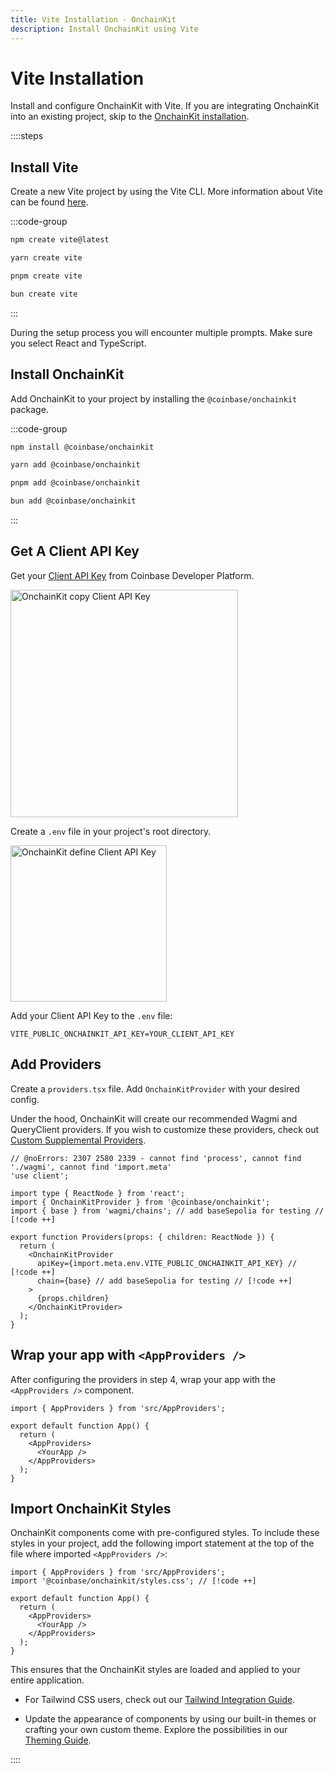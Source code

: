 ```yaml
---
title: Vite Installation · OnchainKit
description: Install OnchainKit using Vite
---
```



# Vite Installation

Install and configure OnchainKit with Vite.
If you are integrating OnchainKit into an existing project,
skip to the [OnchainKit installation](#install-onchainkit).

::::steps

## Install Vite

Create a new Vite project by using the Vite CLI.
More information about Vite can be found [here](https://vite.dev/guide/#scaffolding-your-first-vite-project).

:::code-group

```bash [npm]
npm create vite@latest
```

```bash [yarn]
yarn create vite
```

```bash [pnpm]
pnpm create vite
```

```bash [bun]
bun create vite
```

:::

During the setup process you will encounter multiple prompts.
Make sure you select React and TypeScript.

## Install OnchainKit

Add OnchainKit to your project by installing the `@coinbase/onchainkit` package.

:::code-group

```bash [npm]
npm install @coinbase/onchainkit
```

```bash [yarn]
yarn add @coinbase/onchainkit
```

```bash [pnpm]
pnpm add @coinbase/onchainkit
```

```bash [bun]
bun add @coinbase/onchainkit
```

:::

## Get A Client API Key

Get your [Client API Key](https://portal.cdp.coinbase.com/projects/api-keys/client-key) from Coinbase Developer Platform.

<img
  alt="OnchainKit copy Client API Key"
  src="https://onchainkit.xyz/assets/copy-api-key-guide.png"
  height="364"
/>

Create a `.env` file in your project's root directory.

<img
  alt="OnchainKit define Client API Key"
  src="https://onchainkit.xyz/assets/getting-started-create-env-file.png"
  width="250"
  loading="lazy"
/>

Add your Client API Key to the `.env` file:

```dotenv [.env]
VITE_PUBLIC_ONCHAINKIT_API_KEY=YOUR_CLIENT_API_KEY
```

## Add Providers

Create a `providers.tsx` file. Add `OnchainKitProvider` with your desired config.

Under the hood, OnchainKit will create our recommended Wagmi and QueryClient
providers. If you wish to customize these providers, check out [Custom
Supplemental Providers](/builderkits/onchainkit/config/supplemental-providers).

```tsx twoslash [providers.tsx]
// @noErrors: 2307 2580 2339 - cannot find 'process', cannot find './wagmi', cannot find 'import.meta'
'use client';

import type { ReactNode } from 'react';
import { OnchainKitProvider } from '@coinbase/onchainkit';
import { base } from 'wagmi/chains'; // add baseSepolia for testing // [!code ++]

export function Providers(props: { children: ReactNode }) {
  return (
    <OnchainKitProvider
      apiKey={import.meta.env.VITE_PUBLIC_ONCHAINKIT_API_KEY} // [!code ++]
      chain={base} // add baseSepolia for testing // [!code ++]
    >
      {props.children}
    </OnchainKitProvider>
  );
}
```

## Wrap your app with `<AppProviders />`

After configuring the providers in step 4, wrap your app with
the `<AppProviders />` component.

```tsx [app.tsx]
import { AppProviders } from 'src/AppProviders';

export default function App() {
  return (
    <AppProviders>
      <YourApp />
    </AppProviders>
  );
}
```

## Import OnchainKit Styles

OnchainKit components come with pre-configured styles.
To include these styles in your project, add the following import
statement at the top of the file where imported `<AppProviders />`:

```tsx [app.tsx]
import { AppProviders } from 'src/AppProviders';
import '@coinbase/onchainkit/styles.css'; // [!code ++]

export default function App() {
  return (
    <AppProviders>
      <YourApp />
    </AppProviders>
  );
}
```

This ensures that the OnchainKit styles are loaded and applied to your entire application.

- For Tailwind CSS users, check out our [Tailwind Integration Guide](/builderkits/onchainkit/guides/tailwind).

- Update the appearance of components by using our built-in themes or crafting your own custom theme.
  Explore the possibilities in our [Theming Guide](/builderkits/onchainkit/guides/themes).

::::

<StartBuilding />

